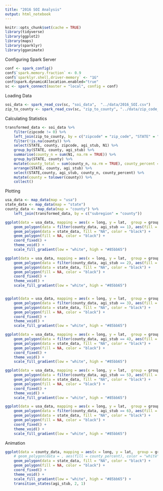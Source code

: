 ```yaml
---
title: "2016 SOI Analysis"
output: html_notebook
---
```




```r

knitr::opts_chunk$set(cache = TRUE)
library(tidyverse)
library(ggplot2)
library(maps)
library(sparklyr)
library(gganimate)
```




Configuring Spark Server
```r
conf <- spark_config()
conf$`spark.memory.fraction` <- 0.9
conf$`sparklyr.shell.driver-memory` <- "1G"
conf$spark.dynamicAllocation.enabled="true"
sc <- spark_connect(master = "local", config = conf)
```

Loading Data
```r
soi_data <- spark_read_csv(sc, "soi_data",  "../data/2016_SOI.csv")
zip_to_county <- spark_read_csv(sc, "zip_to_county", "../data/zip_code_to_county_mapping.csv")
```

Calculating Statistics
```r
transformed_data <- soi_data %>% 
    filter(zipcode != 0) %>% 
    left_join(zip_to_county, by = c("zipcode" = "zip_code", "STATE" = "state")) %>% 
    filter(!is.na(county)) %>% 
    select(STATE, county, zipcode, agi_stub, N1) %>% 
    group_by(STATE, county, agi_stub) %>%
    summarise(county_n = sum(N1, na.rm = TRUE)) %>% 
    group_by(STATE, county) %>% 
    mutate(county_total = sum(county_n, na.rm = TRUE), county_percent = 100 * county_n/county_total) %>% 
    arrange(STATE, county, agi_stub) %>% 
    select(STATE,county, agi_stub, county_n, county_percent) %>% 
    mutate(county = tolower(county)) %>% 
    collect()
```

Plotting
```r
usa_data <- map_data(map = "usa")
state_data <- map_data(map = "state")
county_data <- map_data(map = "county") %>% 
    left_join(transformed_data, by = c("subregion" = "county"))

ggplot(data = usa_data, mapping = aes(x = long, y = lat,  group = group)) +
    geom_polygon(data = filter(county_data, agi_stub == 1), aes(fill = county_percent), color = "white") + 
    geom_polygon(data = state_data, fill = "NA", color = "black") +
    geom_polygon(fill = NA, color = "black") +
    coord_fixed() + 
    theme_void() + 
    scale_fill_gradient(low = "white", high = "#85bb65")

ggplot(data = usa_data, mapping = aes(x = long, y = lat,  group = group)) +
    geom_polygon(data = filter(county_data, agi_stub == 2), aes(fill = county_percent), color = "white") + 
    geom_polygon(data = state_data, fill = "NA", color = "black") +
    geom_polygon(fill = NA, color = "black") +
    coord_fixed() + 
    theme_void() + 
    scale_fill_gradient(low = "white", high = "#85bb65")


ggplot(data = usa_data, mapping = aes(x = long, y = lat,  group = group)) +
    geom_polygon(data = filter(county_data, agi_stub == 3), aes(fill = county_percent), color = "white") + 
    geom_polygon(data = state_data, fill = "NA", color = "black") +
    geom_polygon(fill = NA, color = "black") +
    coord_fixed() + 
    theme_void() + 
    scale_fill_gradient(low = "white", high = "#85bb65")

ggplot(data = usa_data, mapping = aes(x = long, y = lat,  group = group)) +
    geom_polygon(data = filter(county_data, agi_stub == 4), aes(fill = county_percent), color = "white") + 
    geom_polygon(data = state_data, fill = "NA", color = "black") +
    geom_polygon(fill = NA, color = "black") +
    coord_fixed() + 
    theme_void() + 
    scale_fill_gradient(low = "white", high = "#85bb65")

ggplot(data = usa_data, mapping = aes(x = long, y = lat,  group = group)) +
    geom_polygon(data = filter(county_data, agi_stub == 5), aes(fill = county_percent), color = "white") + 
    geom_polygon(data = state_data, fill = "NA", color = "black") +
    geom_polygon(fill = NA, color = "black") +
    coord_fixed() + 
    theme_void() + 
    scale_fill_gradient(low = "white", high = "#85bb65")

ggplot(data = usa_data, mapping = aes(x = long, y = lat,  group = group)) +
    geom_polygon(data = filter(county_data, agi_stub == 6), aes(fill = county_percent), color = "white") + 
    geom_polygon(data = state_data, fill = "NA", color = "black") +
    geom_polygon(fill = NA, color = "black") +
    coord_fixed() + 
    theme_void() + 
    scale_fill_gradient(low = "white", high = "#85bb65")
```

Animation
```r
ggplot(data = county_data, mapping = aes(x = long, y = lat,  group = group, fill = county_percent)) +
    # geom_polygon(data = , aes(fill = county_percent), color = "white") + 
    geom_polygon(data = state_data, fill = "NA", color = "black") +
    geom_polygon(fill = NA, color = "black") +
    coord_fixed() + 
    theme_void() + 
    scale_fill_gradient(low = "white", high = "#85bb65") + 
    transition_states(agi_stub, 2, 1)
```

